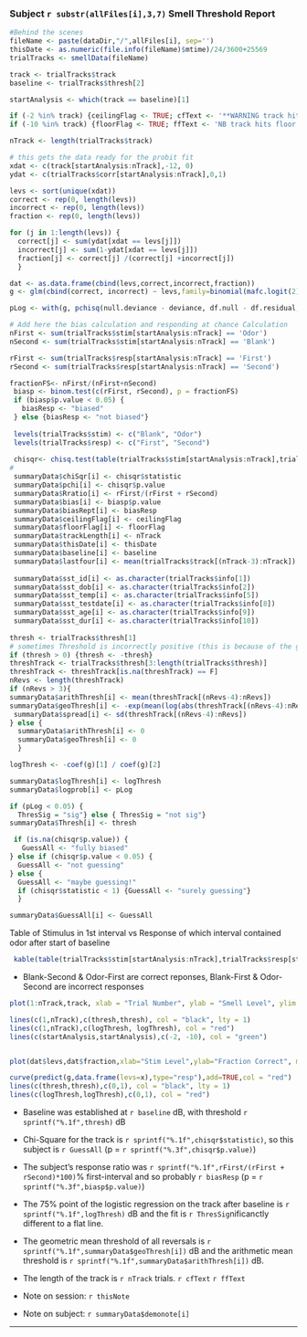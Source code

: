 ### Subject `r substr(allFiles[i],3,7)` Smell Threshold Report

```r
#Behind the scenes
fileName <- paste(dataDir,"/",allFiles[i], sep='')
thisDate <- as.numeric(file.info(fileName)$mtime)/24/3600+25569
trialTracks <- smellData(fileName)

track <- trialTracks$track
baseline <- trialTracks$thresh[2]

startAnalysis <- which(track == baseline)[1]

if (-2 %in% track) {ceilingFlag <- TRUE; cfText <- '**WARNING track hits ceiling**'} else {ceilingFlag <- FALSE; cfText <- ''}
if (-10 %in% track) {floorFlag <- TRUE; ffText <- 'NB track hits floor'} else {floorFlag <- FALSE; ffText <-''}

nTrack <- length(trialTracks$track)

# this gets the data ready for the probit fit
xdat <- c(track[startAnalysis:nTrack],-12, 0)
ydat <- c(trialTracks$corr[startAnalysis:nTrack],0,1)

levs <- sort(unique(xdat))
correct <- rep(0, length(levs))
incorrect <- rep(0, length(levs))
fraction <- rep(0, length(levs))

for (j in 1:length(levs)) {
  correct[j] <- sum(ydat[xdat == levs[j]])
  incorrect[j] <- sum(1-ydat[xdat == levs[j]])
  fraction[j] <- correct[j] /(correct[j] +incorrect[j])
  }

dat <- as.data.frame(cbind(levs,correct,incorrect,fraction))
g <- glm(cbind(correct, incorrect) ~ levs,family=binomial(mafc.logit(2)),dat)

pLog <- with(g, pchisq(null.deviance - deviance, df.null - df.residual, lower.tail = FALSE))

# Add here the bias calculation and responding at chance Calculation
nFirst <- sum(trialTracks$stim[startAnalysis:nTrack] == 'Odor')
nSecond <- sum(trialTracks$stim[startAnalysis:nTrack] == 'Blank')

rFirst <- sum(trialTracks$resp[startAnalysis:nTrack] == 'First')
rSecond <- sum(trialTracks$resp[startAnalysis:nTrack] == 'Second')

fractionFS<- nFirst/(nFirst+nSecond)
 biasp <- binom.test(c(rFirst, rSecond), p = fractionFS)
 if (biasp$p.value < 0.05) {
   biasResp <- "biased"
 } else {biasResp <- "not biased"}
 
 levels(trialTracks$stim) <- c("Blank", "Odor")
 levels(trialTracks$resp) <- c("First", "Second")
 
 chisqr<- chisq.test(table(trialTracks$stim[startAnalysis:nTrack],trialTracks$resp[startAnalysis:nTrack]))
#                    
 summaryData$chiSqr[i] <- chisqr$statistic
 summaryData$pchi[i] <- chisqr$p.value
 summaryData$Rratio[i] <- rFirst/(rFirst + rSecond)
 summaryData$bias[i] <- biasp$p.value
 summaryData$biasRept[i] <- biasResp
 summaryData$ceilingFlag[i] <- ceilingFlag
 summaryData$floorFlag[i] <- floorFlag
 summaryData$trackLength[i] <- nTrack
 summaryData$thisDate[i] <- thisDate
 summaryData$baseline[i] <- baseline
 summaryData$lastfour[i] <- mean(trialTracks$track[(nTrack-3):nTrack])
 
 summaryData$sst_id[i] <- as.character(trialTracks$info[1])
 summaryData$sst_dob[i] <- as.character(trialTracks$info[2])
 summaryData$sst_temp[i] <- as.character(trialTracks$info[5])
 summaryData$sst_testdate[i] <- as.character(trialTracks$info[8])
 summaryData$sst_age[i] <- as.character(trialTracks$info[9])
 summaryData$sst_dur[i] <- as.character(trialTracks$info[10])
 
thresh <- trialTracks$thresh[1]
# sometimes Threshold is incorrectly positive (this is because of the geo mean)
if (thresh > 0) {thresh <- -thresh}
threshTrack <- trialTracks$thresh[3:length(trialTracks$thresh)]
threshTrack <- threshTrack[is.na(threshTrack) == F]
nRevs <- length(threshTrack)
if (nRevs > 3){
summaryData$arithThresh[i] <- mean(threshTrack[(nRevs-4):nRevs])
summaryData$geoThresh[i] <- -exp(mean(log(abs(threshTrack[(nRevs-4):nRevs]))))
 summaryData$spread[i] <- sd(threshTrack[(nRevs-4):nRevs])
} else {
  summaryData$arithThresh[i] <- 0
  summaryData$geoThresh[i] <- 0
  }

logThresh <- -coef(g)[1] / coef(g)[2]

summaryData$logThresh[i] <- logThresh
summaryData$logprob[i] <- pLog

if (pLog < 0.05) {
  ThresSig = "sig"} else { ThresSig = "not sig"}
summaryData$Thresh[i] <- thresh

 if (is.na(chisqr$p.value)) {
   GuessAll <- "fully biased"
} else if (chisqr$p.value < 0.05) {
  GuessAll <- "not guessing"
} else {
  GuessAll <- "maybe guessing!"
  if (chisqr$statistic < 1) {GuessAll <- "surely guessing"}
  }

summaryData$GuessAll[i] <- GuessAll

```

Table of Stimulus in 1st interval vs Response of which interval contained odor after start of baseline
```r
 kable(table(trialTracks$stim[startAnalysis:nTrack],trialTracks$resp[startAnalysis:nTrack]))
```

* Blank-Second & Odor-First are correct reponses, Blank-First & Odor-Second are incorrect responses
```r
plot(1:nTrack,track, xlab = "Trial Number", ylab = "Smell Level", ylim = c(-10,-2), main = 'Track')

lines(c(1,nTrack),c(thresh,thresh), col = "black", lty = 1)
lines(c(1,nTrack),c(logThresh, logThresh), col = "red")
lines(c(startAnalysis,startAnalysis),c(-2, -10), col = "green")


plot(dat$levs,dat$fraction,xlab="Stim Level",ylab="Fraction Correct", main = 'Track Logistic Fit',ylim=c(0,1), xlim= c(dat$levs[2]-1, dat$levs[length(dat$levs)-1]+1)) 

curve(predict(g,data.frame(levs=x),type="resp"),add=TRUE,col = "red")
lines(c(thresh,thresh),c(0,1), col = "black", lty = 1)
lines(c(logThresh,logThresh),c(0,1), col = "red")
```

* Baseline was established at `r baseline` dB, with threshold `r sprintf("%.1f",thresh)` dB

* Chi-Square for the track is `r sprintf("%.1f",chisqr$statistic)`, so this subject is `r GuessAll` (p = `r sprintf("%.3f",chisqr$p.value)`)
* The subject's response ratio was `r sprintf("%.1f",rFirst/(rFirst + rSecond)*100)`% first-interval and so probably `r biasResp` (p = `r sprintf("%.3f",biasp$p.value)`)

* The 75% point of the logistic regression on the track after baseline is `r sprintf("%.1f",logThresh)` dB and the fit is `r ThresSig`nificanctly different to a flat line.
* The geometric mean threshold of all reversals is `r sprintf("%.1f",summaryData$geoThresh[i])` dB and the arithmetic mean threshold is `r sprintf("%.1f",summaryData$arithThresh[i])` dB.
* The length of the track is `r nTrack` trials. `r cfText` `r ffText`
 
* Note on session: `r thisNote`
* Note on subject: `r summaryData$demonote[i]`

---

\pagebreak

